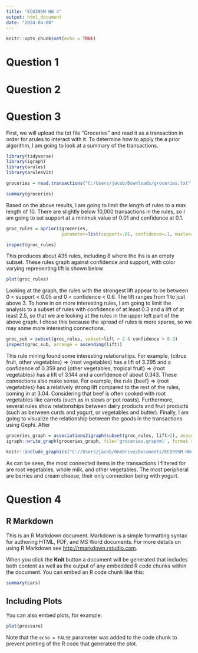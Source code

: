 ```yaml
---
title: "ECO395M HW 4"
output: html_document
date: "2024-04-08"
---
```


```r
knitr::opts_chunk$set(echo = TRUE)
```

# Question 1

# Question 2

# Question 3

First, we will upload the txt file "Groceries" and read it as a transaction in order for arules to interact with it. To determine how to apply the a prior algorithm, I am going to look at a summary of the transactions.
```r
library(tidyverse)
library(igraph) 
library(arules)
library(arulesViz)

groceries = read.transactions("C:/Users/jacob/Downloads/groceries.txt", sep = ",")
```

```r
summary(groceries)
```
Based on the above results, I am going to limit the length of rules to a max length of 10. There are slightly below 10,000 transactions in the rules, so I am going to set support at a minimuk value of 0.01 and confidence at 0.1.
```r
groc_rules = apriori(groceries, 
                     parameter=list(support=.01, confidence=.1, maxlen=10))
```
```r
inspect(groc_rules)
```
This produces about 435 rules, including 8 where the lhs is an empty subset. These rules graph against confidence and support, with color varying representing lift is shown below
```r
plot(groc_rules)
```
Looking at the graph, the rules with the strongest lift appear to be between 0 < support < 0.05 and 0 < confidence < 0.6. The lift ranges from 1 to just above 3. To hone in on more interesting rules, I am going to limit the analysis to a subset of rules with confidence of at least 0.3 and a lift of at least 2.5, so that we are looking at the rules in the upper left part of the above graph. I chose this because the spread of rules is more sparse, so we may some more interesting connections.
```r
groc_sub = subset(groc_rules, subset=lift > 2 & confidence > 0.3)
inspect(groc_sub, arrange = ascending(lift))
```
This rule mining found some interesting relationships. For example, {citrus fruit, other vegetables} => {root vegetables} has a lift of 3.295 and a confidence of 0.359 and {other vegetables, tropical fruit} => {root vegetables} has a lift of 3.144 and a confidence of about 0.343. These connections also make sense. For example, the rule {beef} => {root vegetables} has a relatively strong lift compared to the rest of the rules, coming in at 3.04. Considering that beef is often cooked with root vegetables like carrots (such as in stews or pot roasts). Furthermore, several rules show relationships between dairy products and fruit products (such as between curds and yogurt, or vegetables and butter). Finally, I am going to visualize the relationship between the goods in the transactions using Gephi. After

```r
groceries_graph = associations2igraph(subset(groc_rules, lift>2), associationsAsNodes = FALSE)
igraph::write_graph(groceries_graph, file='groceries.graphml', format = "graphml")
```

```r
knitr::include_graphics("C://Users/jacob/OneDrive/Documents/ECO395M-HW4/screenshot_final.png")
```
As can be seen, the most connected items in the transactions I filtered for are root vegetables, whole milk, and other vegetables. The most peripheral are berries and cream cheese, their only connection being with yogurt.

# Question 4

## R Markdown

This is an R Markdown document. Markdown is a simple formatting syntax for authoring HTML, PDF, and MS Word documents. For more details on using R Markdown see <http://rmarkdown.rstudio.com>.

When you click the **Knit** button a document will be generated that includes both content as well as the output of any embedded R code chunks within the document. You can embed an R code chunk like this:

```r
summary(cars)
```

## Including Plots

You can also embed plots, for example:

```r
plot(pressure)
```

Note that the `echo = FALSE` parameter was added to the code chunk to prevent printing of the R code that generated the plot.
